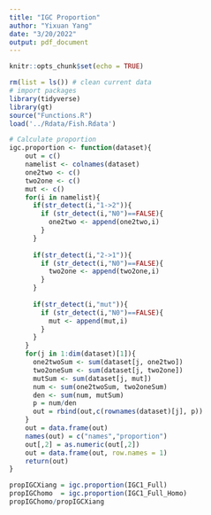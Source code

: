 ```yaml
---
title: "IGC Proportion"
author: "Yixuan Yang"
date: "3/20/2022"
output: pdf_document
---
```


```r
knitr::opts_chunk$set(echo = TRUE)
```

```r
rm(list = ls()) # clean current data
# import packages
library(tidyverse)
library(gt)
source("Functions.R")
load('../Rdata/Fish.Rdata')
```

```r
# Calculate proportion
igc.proportion <- function(dataset){
    out = c()
    namelist <- colnames(dataset)
    one2two <- c()
    two2one <- c()
    mut <- c()
    for(i in namelist){
      if(str_detect(i,"1->2")){
        if (str_detect(i,"N0")==FALSE){
          one2two <- append(one2two,i)
        }
      }
      
      if(str_detect(i,"2->1")){
        if (str_detect(i,"N0")==FALSE){
          two2one <- append(two2one,i)
        }
      }
      
      if(str_detect(i,"mut")){
        if (str_detect(i,"N0")==FALSE){
          mut <- append(mut,i)
        }
      }
    }
    for(j in 1:dim(dataset)[1]){
      one2twoSum <- sum(dataset[j, one2two])
      two2oneSum <- sum(dataset[j, two2one])
      mutSum <- sum(dataset[j, mut])
      num <- sum(one2twoSum, two2oneSum)
      den <- sum(num, mutSum)
      p = num/den
      out = rbind(out,c(rownames(dataset)[j], p))
    }
    out = data.frame(out)
    names(out) = c("names","proportion")
    out[,2] = as.numeric(out[,2])
    out = data.frame(out, row.names = 1)
    return(out)
}
```

```r
propIGCXiang = igc.proportion(IGC1_Full)
propIGChomo  = igc.proportion(IGC1_Full_Homo)
propIGChomo/propIGCXiang
```



